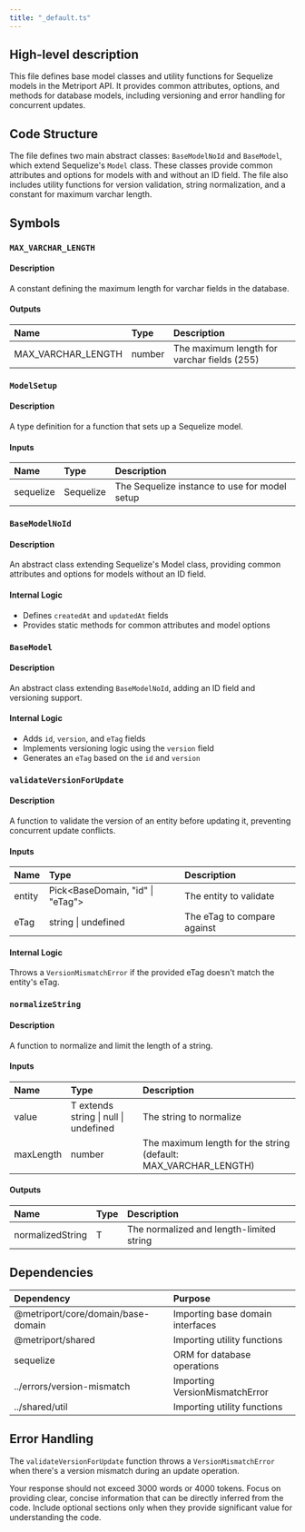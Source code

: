 ```yaml
---
title: "_default.ts"
---
```


## High-level description
This file defines base model classes and utility functions for Sequelize models in the Metriport API. It provides common attributes, options, and methods for database models, including versioning and error handling for concurrent updates.

## Code Structure
The file defines two main abstract classes: `BaseModelNoId` and `BaseModel`, which extend Sequelize's `Model` class. These classes provide common attributes and options for models with and without an ID field. The file also includes utility functions for version validation, string normalization, and a constant for maximum varchar length.

## Symbols

### `MAX_VARCHAR_LENGTH`
#### Description
A constant defining the maximum length for varchar fields in the database.

#### Outputs
| Name | Type | Description |
|:-----|:-----|:------------|
| MAX_VARCHAR_LENGTH | number | The maximum length for varchar fields (255) |

### `ModelSetup`
#### Description
A type definition for a function that sets up a Sequelize model.

#### Inputs
| Name | Type | Description |
|:-----|:-----|:------------|
| sequelize | Sequelize | The Sequelize instance to use for model setup |

### `BaseModelNoId`
#### Description
An abstract class extending Sequelize's Model class, providing common attributes and options for models without an ID field.

#### Internal Logic
- Defines `createdAt` and `updatedAt` fields
- Provides static methods for common attributes and model options

### `BaseModel`
#### Description
An abstract class extending `BaseModelNoId`, adding an ID field and versioning support.

#### Internal Logic
- Adds `id`, `version`, and `eTag` fields
- Implements versioning logic using the `version` field
- Generates an `eTag` based on the `id` and `version`

### `validateVersionForUpdate`
#### Description
A function to validate the version of an entity before updating it, preventing concurrent update conflicts.

#### Inputs
| Name | Type | Description |
|:-----|:-----|:------------|
| entity | Pick&lt;BaseDomain, "id" \| "eTag"&gt; | The entity to validate |
| eTag | string \| undefined | The eTag to compare against |

#### Internal Logic
Throws a `VersionMismatchError` if the provided eTag doesn't match the entity's eTag.

### `normalizeString`
#### Description
A function to normalize and limit the length of a string.

#### Inputs
| Name | Type | Description |
|:-----|:-----|:------------|
| value | T extends string \| null \| undefined | The string to normalize |
| maxLength | number | The maximum length for the string (default: MAX_VARCHAR_LENGTH) |

#### Outputs
| Name | Type | Description |
|:-----|:-----|:------------|
| normalizedString | T | The normalized and length-limited string |

## Dependencies
| Dependency | Purpose |
|:-----------|:--------|
| @metriport/core/domain/base-domain | Importing base domain interfaces |
| @metriport/shared | Importing utility functions |
| sequelize | ORM for database operations |
| ../errors/version-mismatch | Importing VersionMismatchError |
| ../shared/util | Importing utility functions |

## Error Handling
The `validateVersionForUpdate` function throws a `VersionMismatchError` when there's a version mismatch during an update operation.

Your response should not exceed 3000 words or 4000 tokens. Focus on providing clear, concise information that can be directly inferred from the code. Include optional sections only when they provide significant value for understanding the code.